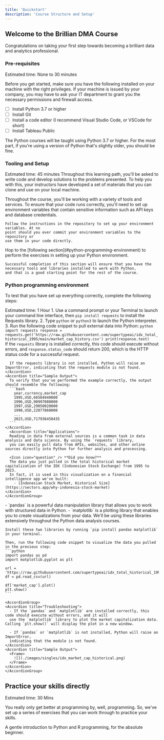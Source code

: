 ```yaml
---
title: 'Quickstart'
description: 'Course Structure and Setup'
---
```


## Welcome to the Brillian DMA Course

Congratulations on taking your first step towards becoming a brilliant data and analytics
professional. 

### Pre-requisites

Estimated time: None to 30 minutes

Before you get started, make sure you have the following installed on your machine with the 
right privileges. If your machine is issued by your company, you may have to ask your IT
department to grant you the necessary permissions and firewall access.

- [ ] Install Python 3.7 or higher
- [ ] Install Git
- [ ] Install a code editor (I recommend Visual Studio Code, or VSCode for short)
- [ ] Install Tableau Public

The Python courses will be taught using Python 3.7 or higher. For the most part, if you're
using a version of Python that's slightly older, you should be fine. 

### Tooling and Setup

Estimated time: 45 minutes
<AccordionGroup>
  <Accordion icon="github" title="Clone the materials locally">
    Throughout this learning path, you'll be asked to write code and develop solutions 
    to the problems presented. To help you with this, your instructors have developed 
    a set of materials that you can clone and use on your local machine. 
  </Accordion>

  <Accordion icon="key" title="Set up your environment variables">
    Throughout the course, you'll be working with a variety of tools and services. 
    To ensure that your code runs correctly, you'll need to set up environment variables 
    that contain sensitive information such as API keys and database credentials. 
    
    Follow the instructions in the repository to set up your environment variables. At no 
    point should you ever commit your environment variables to the repository or 
    use them in your code directly.
  </Accordion>
    <Accordion icon="rectangle-terminal" title="Perform the exercises in setting up your Python environment">
    Hop to the [following section](#python-programming-environment) to perform the exercises in setting up your Python environment.
    
    Successful completion of this section will ensure that you have the necessary tools and libraries installed to work with Python,
    and that is a good starting point for the rest of the course. 
  </Accordion>
</AccordionGroup>

### Python programming environment
To test that you have set up everything correctly, complete the following steps:

Estimated time: 1 Hour
<Steps>
  <Step title="Pull external data into Python">
    1. Use a command prompt or your Terminal to launch your command line interface, then `pip install requests` 
      to install the Requests library.
    2. Type `python` or `python3` to launch the Python interpreter.
    3. Run the following code snippet to pull external data into Python:
    ```python
    import requests
    response = requests.get('https://raw.githubusercontent.com/supertypeai/idx_total_historical_1995/main/market_cap_history.csv')
    print(response.text)
    ```   
     <AccordionGroup>
    <Accordion title="Troubleshooting">
      If the `requests` library is installed correctly, this code should execute without errors, and `response.status_code` should return 200, which is the HTTP status code for a successful request. 
    
      If the requests library is not installed, Python will raise an ImportError, indicating that the requests module is not found.
    </Accordion>
    <Accordion title="Sample Output">
      To verify that you've performed the example correctly, the output should resemble the following:
      ```bash
        year,currency,market_cap
        1995,USD,66584940000
        1996,USD,90997080000
        1997,USD,29050020000
        1998,USD,22077860000
        ...
        2023,USD,717936458435
      ```
    </Accordion>
      <Accordion title="Applications">
      Reading in data from external sources is a common task in data analysis and data science. By using the `requests` library, 
      you can easily pull data from APIs, websites, and other online sources directly into Python for further analysis and processing.
      
      <Icon icon="question" /> **Did you know?**
      The data you just pulled in the total historical market capitalization of the IDX (Indonesian Stock Exchange) from 1995 to 2023.
      In fact, it is used in this visualization on a financial intelligence app we've built:
        - [Indonesian Stock Market, Historical Size](https://sectors.app/why-indonesia-stock-market)
    </Accordion>
    </AccordionGroup>


  </Step>
  <Step title="Use Pandas and Matplotlib">
    - `pandas` is a powerful data manipulation library that allows you to work with structured data in Python. 
    - `matplotlib` is a plotting library that enables you to create visualizations from your data. We'll be using 
    these libraries extensively throughout the Python data analysis courses.
    
    Install these two libraries by running `pip install pandas matplotlib` in your terminal. 
    
    Then, run the following code snippet to visualize the data you pulled in the previous step:
    ```python
    import pandas as pd
    import matplotlib.pyplot as plt

    url = 'https://raw.githubusercontent.com/supertypeai/idx_total_historical_1995/main/market_cap_history.csv'
    df = pd.read_csv(url)

    df['market_cap'].plot()
    plt.show()
    ```
    
    <AccordionGroup>
    <Accordion title="Troubleshooting">
      - If the `pandas` and `matplotlib` are installed correctly, this code should execute without errors, and it will 
      use the `matplotlib` library to plot the market capitalization data. Calling `plt.show()` will display the plot in a new window.

      - If `pandas` or `matplotlib` is not installed, Python will raise an ImportError, 
      indicating that the module is not found.
    </Accordion>
    <Accordion title="Sample Output">
      <Frame>
        ![](./images/singles/idx_market_cap_historical.png)
      </Frame>
    </Accordion>
    </AccordionGroup>
  </Step>
</Steps>


## Practice your skills directly

Estimated time: 30 Mins

You really only get better at programming by, well, programming. So, we've set up a
series of exercises that you can work through to practice your skills.

<CardGroup cols={2}>
  <Card
    title="GitHub Repositories"
    icon="github"
    href="https://github.com/teamalgoritma/starter-kit/"
  >
    A gentle introduction to Python and R programming, for the absolute beginner. 
  </Card>

</CardGroup>